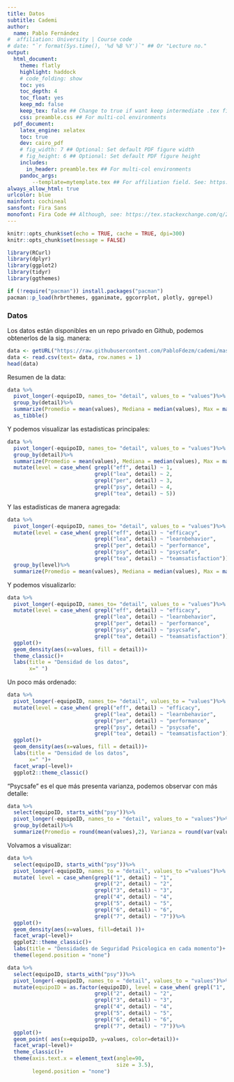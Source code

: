 ```yaml
---
title: Datos
subtitle: Cademi
author:
  name: Pablo Fernández
#  affiliation: University | Course code
# date: "`r format(Sys.time(), '%d %B %Y')`" ## Or "Lecture no."
output: 
  html_document:
    theme: flatly
    highlight: haddock
    # code_folding: show
    toc: yes
    toc_depth: 4
    toc_float: yes
    keep_md: false
    keep_tex: false ## Change to true if want keep intermediate .tex file
    css: preamble.css ## For multi-col environments
  pdf_document:
    latex_engine: xelatex
    toc: true
    dev: cairo_pdf
    # fig_width: 7 ## Optional: Set default PDF figure width
    # fig_height: 6 ## Optional: Set default PDF figure height
    includes:
      in_header: preamble.tex ## For multi-col environments
    pandoc_args:
        --template=mytemplate.tex ## For affiliation field. See: https://bit.ly/2T191uZ
always_allow_html: true
urlcolor: blue
mainfont: cochineal
sansfont: Fira Sans
monofont: Fira Code ## Although, see: https://tex.stackexchange.com/q/294362
---
```


```r
knitr::opts_chunk$set(echo = TRUE, cache = TRUE, dpi=300)
knitr::opts_chunk$set(message = FALSE)

library(RCurl)
library(dplyr)
library(ggplot2)
library(tidyr)
library(ggthemes)

if (!require("pacman")) install.packages("pacman")
pacman::p_load(hrbrthemes, gganimate, ggcorrplot, plotly, ggrepel)
```

### Datos

Los datos están disponibles en un repo privado en Github, podemos obtenerlos de la sig. manera:

```r
data <- getURL("https://raw.githubusercontent.com/PabloFdezm/cademi/master/data.csv?token=AKX6XZP5VWIKIMLSZYTNRV27JBDCS")
data <- read.csv(text= data, row.names = 1)
head(data)
```

Resumen de la data:


```r
data %>%
  pivot_longer(-equipoID, names_to= "detail", values_to = "values")%>%
  group_by(detail)%>%
  summarize(Promedio = mean(values), Mediana = median(values), Max = max(values), Min = min(values))%>%
  as_tibble()
```

Y podemos visualizar las estadisticas principales:

```r
data %>%
  pivot_longer(-equipoID, names_to= "detail", values_to = "values")%>%
  group_by(detail)%>%
  summarize(Promedio = mean(values), Mediana = median(values), Max = max(values), Min = min(values))%>%
  mutate(level = case_when( grepl("eff", detail) ~ 1,
                            grepl("lea", detail) ~ 2,
                            grepl("per", detail) ~ 3,
                            grepl("psy", detail) ~ 4,
                            grepl("tea", detail) ~ 5))
```

Y las estadisticas de manera agregada:

```r
data %>%
  pivot_longer(-equipoID, names_to= "detail", values_to = "values")%>%
  mutate(level = case_when( grepl("eff", detail) ~ "efficacy",
                            grepl("lea", detail) ~ "learnbehavior",
                            grepl("per", detail) ~ "performance",
                            grepl("psy", detail) ~ "psycsafe",
                            grepl("tea", detail) ~ "teamsatisfaction"))%>%
  group_by(level)%>%
  summarize(Promedio = mean(values), Mediana = median(values), Max = max(values), Min = min(values))
```
Y podemos visualizarlo:

```r
data %>%
  pivot_longer(-equipoID, names_to= "detail", values_to = "values")%>%
  mutate(level = case_when( grepl("eff", detail) ~ "efficacy",
                            grepl("lea", detail) ~ "learnbehavior",
                            grepl("per", detail) ~ "performance",
                            grepl("psy", detail) ~ "psycsafe",
                            grepl("tea", detail) ~ "teamsatisfaction"))%>%
  ggplot()+
  geom_density(aes(x=values, fill = detail))+
  theme_classic()+
  labs(title = "Densidad de los datos",
       x=" ")
```

Un poco más ordenado:

```r
data %>%
  pivot_longer(-equipoID, names_to= "detail", values_to = "values")%>%
  mutate(level = case_when( grepl("eff", detail) ~ "efficacy",
                            grepl("lea", detail) ~ "learnbehavior",
                            grepl("per", detail) ~ "performance",
                            grepl("psy", detail) ~ "psycsafe",
                            grepl("tea", detail) ~ "teamsatisfaction"))%>%
  ggplot()+
  geom_density(aes(x=values, fill = detail))+
  labs(title = "Densidad de los datos",
       x=" ")+
  facet_wrap(~level)+
  ggplot2::theme_classic()
```

"Psycsafe" es el que más presenta varianza, podemos observar con más detalle:

```r
data %>%
  select(equipoID, starts_with("psy"))%>%
  pivot_longer(-equipoID, names_to = "detail", values_to = "values")%>%
  group_by(detail)%>%
  summarize(Promedio = round(mean(values),2), Varianza = round(var(values),2), Mediana = round(median(values),2))
```
Volvamos a visualizar:

```r
data %>%
  select(equipoID, starts_with("psy"))%>%
  pivot_longer(-equipoID, names_to = "detail", values_to ="values")%>%
  mutate( level = case_when(grepl("1", detail) ~ "1",
                            grepl("2", detail) ~ "2",
                            grepl("3", detail) ~ "3",
                            grepl("4", detail) ~ "4",
                            grepl("5", detail) ~ "5",
                            grepl("6", detail) ~ "6",
                            grepl("7", detail) ~ "7"))%>%
  ggplot()+
  geom_density(aes(x=values, fill=detail ))+
  facet_wrap(~level)+
  ggplot2::theme_classic()+
  labs(title = "Densidades de Seguridad Psicologica en cada momento")+
  theme(legend.position = "none")
```
```r
data %>%
  select(equipoID, starts_with("psy"))%>%
  pivot_longer(-equipoID, names_to = "detail", values_to = "values")%>%
  mutate(equipoID = as.factor(equipoID), level = case_when( grepl("1", detail) ~ "1",
                            grepl("2", detail) ~ "2",
                            grepl("3", detail) ~ "3",
                            grepl("4", detail) ~ "4",
                            grepl("5", detail) ~ "5",
                            grepl("6", detail) ~ "6",
                            grepl("7", detail) ~ "7"))%>%
  ggplot()+
  geom_point( aes(x=equipoID, y=values, color=detail))+
  facet_wrap(~level)+
  theme_classic()+
  theme(axis.text.x = element_text(angle=90,
                                   size = 3.5),
        legend.position = "none")

```






